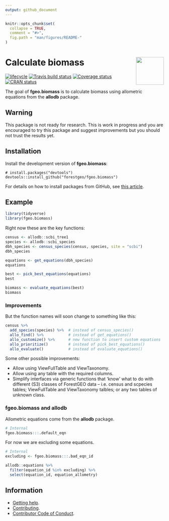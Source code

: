 ```yaml
---
output: github_document 
---
```

<!-- README.md is generated from README.Rmd. Please edit that file -->

```r
knitr::opts_chunk$set(
  collapse = TRUE,
  comment = "#>",
  fig.path = "man/figures/README-"
)
```

# <img src="https://i.imgur.com/vTLlhbp.png" align="right" height=88 /> Calculate biomass

[![lifecycle](https://img.shields.io/badge/lifecycle-experimental-orange.svg)](https://www.tidyverse.org/lifecycle/#experimental)
[![Travis build status](https://travis-ci.org/forestgeo/fgeo.biomass.svg?branch=master)](https://travis-ci.org/forestgeo/fgeo.biomass)
[![Coverage status](https://coveralls.io/repos/github/forestgeo/fgeo.biomass/badge.svg)](https://coveralls.io/r/forestgeo/fgeo.biomass?branch=master)
[![CRAN status](https://www.r-pkg.org/badges/version/fgeo.biomass)](https://cran.r-project.org/package=fgeo.biomass)

The goal of __fgeo.biomass__ is to calculate biomass using allometric equations from the __allodb__ package. 

## Warning

This package is not ready for research. This is work in progress and you are encouraged to try this package and suggest improvements but you should not trust the results yet.

## Installation

Install the development version of **fgeo.biomass**:

```
# install.packages("devtools")
devtools::install_github("forestgeo/fgeo.biomass")
```

For details on how to install packages from GitHub, see [this article](https://goo.gl/dQKEeg).

## Example

```r
library(tidyverse)
library(fgeo.biomass)
```

Right now these are the key functions:

```r
census <- allodb::scbi_tree1
species <- allodb::scbi_species
dbh_species <- census_species(census, species, site = "scbi")
dbh_species

equations <- get_equations(dbh_species)
equations

best <- pick_best_equations(equations)
best

biomass <- evaluate_equations(best)
biomass
```

### Improvements

But the function names will soon change to something like this:

```R
census %>%
  add_species(species) %>%  # instead of census_species()
  allo_find() %>%           # instead of get_equations()
  allo_customize() %>%      # new function to insert custom equations
  allo_prioritize()         # instead of pick_best_equations()
  allo_evaluate()           # instead of evaluate_equations()
```

Some other possible improvements:

* Allow using ViewFullTable and ViewTaxonomy.
* Allow using any table with the required columns.
* Simplify interfaces via generic functions that 'know' what to do with different (S3) classes of ForestGEO data -- i.e. census and scpecies tables; ViewFullTable and ViewTaxonomy talbles; or any two tables of unknown class.

### fgeo.biomass and allodb

Allometric equations come from the __allodb__ package.

```r
# Internal
fgeo.biomass:::.default_eqn
```

For now we are excluding some equations.

```r
# Internal
excluding <- fgeo.biomass:::.bad_eqn_id

allodb::equations %>% 
  filter(equation_id %in% excluding) %>% 
  select(equation_id, equation_allometry)
```

## Information

* [Getting help](SUPPORT.md).
* [Contributing](CONTRIBUTING.md).
* [Contributor Code of Conduct](CODE_OF_CONDUCT.md).

